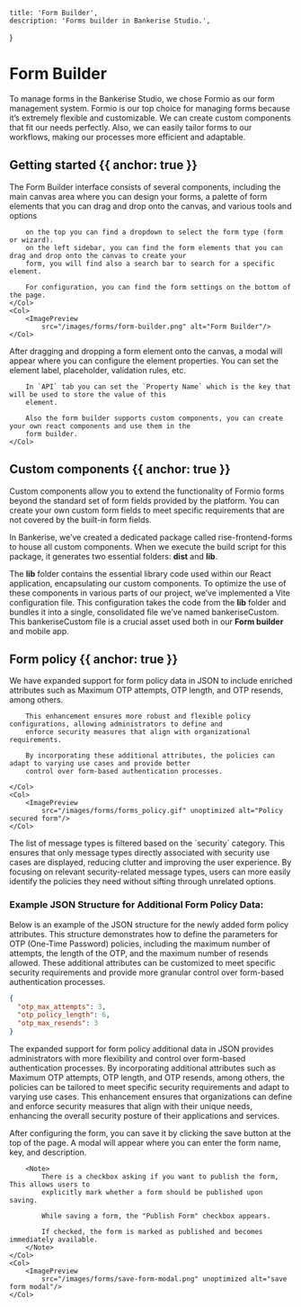 
    title: 'Form Builder',
    description: 'Forms builder in Bankerise Studio.',
}

# Form Builder

To manage forms in the Bankerise Studio, we chose Formio as our form management system.
Formio is our top choice for managing forms because it’s extremely flexible and customizable.
We can create custom components that fit our needs perfectly.
Also, we can easily tailor forms to our workflows, making our processes more efficient and adaptable.

## Getting started {{ anchor: true }}

<Row>
    <Col>
        The Form Builder interface consists of several components, including the main canvas area where you can design
        your forms, a palette of form elements that you can drag and drop onto the canvas, and various tools and options

        on the top you can find a dropdown to select the form type (form or wizard).
        on the left sidebar, you can find the form elements that you can drag and drop onto the canvas to create your
        form, you will find also a search bar to search for a specific element.

        For configuration, you can find the form settings on the bottom of the page.
    </Col>
    <Col>
        <ImagePreview
            src="/images/forms/form-builder.png" alt="Form Builder"/>
    </Col>
</Row>

<Row>
    <Col>
        <ImagePreview
            src="/images/forms/form-builder.gif" unoptimized alt="Form Builder interaction"/>
    </Col>
    <Col>
        After dragging and dropping a form element onto the canvas, a modal will appear where you can configure the
        element properties. You can set the element label, placeholder, validation rules, etc.

        In `API` tab you can set the `Property Name` which is the key that will be used to store the value of this
        element.

        Also the form builder supports custom components, you can create your own react components and use them in the
        form builder.
    </Col>
</Row>


## Custom components {{ anchor: true }}

Custom components allow you to extend the functionality of Formio forms beyond the standard set of form fields
provided by the platform. You can create your own custom form fields to meet specific requirements that are not
covered by the built-in form fields.

In Bankerise, we’ve created a dedicated package called rise-frontend-forms to house all custom components. When we
execute the build script for this package, it generates two essential folders: **dist** and **lib**.

The **lib** folder contains the essential library code used within our React application, encapsulating our custom
components. To optimize the use of these components in various parts of our project, we’ve implemented a Vite
configuration file. This configuration takes the code from the **lib** folder and bundles it into a single, consolidated
file we’ve named bankeriseCustom. This bankeriseCustom file is a crucial asset used both in our **Form builder** and
mobile app.

## Form policy {{ anchor: true }}

<Row>
    <Col>
        We have expanded support for form policy data in JSON to include enriched attributes such as Maximum OTP
        attempts, OTP length, and OTP resends, among others.

        This enhancement ensures more robust and flexible policy configurations, allowing administrators to define and
        enforce security measures that align with organizational requirements.

        By incorporating these additional attributes, the policies can adapt to varying use cases and provide better
        control over form-based authentication processes.

    </Col>
    <Col>
        <ImagePreview
            src="/images/forms/forms_policy.gif" unoptimized alt="Policy secured form"/>
    </Col>
</Row>

<Note>
    The list of message types is filtered based on the `security` category. This ensures that only message types
    directly associated with security use cases are displayed, reducing clutter and improving the user experience.
    By focusing on relevant security-related message types, users can more easily identify the policies they need
    without sifting through unrelated options.
</Note>

### Example JSON Structure for Additional Form Policy Data:

Below is an example of the JSON structure for the newly added form policy attributes.
This structure demonstrates how to define the parameters for OTP (One-Time Password) policies, including the maximum number of attempts, the length of the OTP, and the maximum number of resends allowed.
These additional attributes can be customized to meet specific security requirements and provide more granular control over form-based authentication processes.


```json {{ title: 'Additional Form Policy Data example' }}
{
  "otp_max_attempts": 3,
  "otp_policy_length": 6,
  "otp_max_resends": 3
}
```

The expanded support for form policy additional data in JSON provides administrators with more flexibility and control over form-based authentication processes.
By incorporating additional attributes such as Maximum OTP attempts, OTP length, and OTP resends, among others, the policies can be tailored to meet specific security requirements and adapt to varying use cases.
This enhancement ensures that organizations can define and enforce security measures that align with their unique needs, enhancing the overall security posture of their applications and services.

After configuring the form, you can save it by clicking the save button at the top of the page. A modal will
appear where you can enter the form name, key, and description.
<Row>
    <Col>


        <Note>
            There is a checkbox asking if you want to publish the form, This allows users to
            explicitly mark whether a form should be published upon saving.

            While saving a form, the "Publish Form" checkbox appears.

            If checked, the form is marked as published and becomes immediately available.
        </Note>
    </Col>
    <Col>
        <ImagePreview
            src="/images/forms/save-form-modal.png" unoptimized alt="save form modal"/>
    </Col>
</Row>

